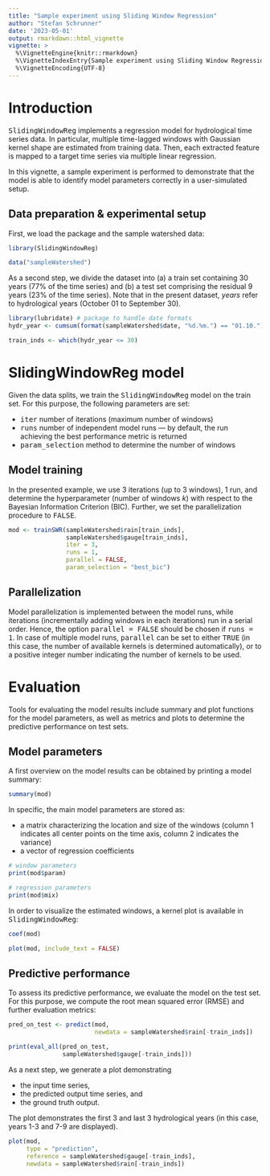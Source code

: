 ```yaml
---
title: "Sample experiment using Sliding Window Regression"
author: "Stefan Schrunner"
date: '2023-05-01'
output: rmarkdown::html_vignette
vignette: >
  %\VignetteEngine{knitr::rmarkdown}
  %\VignetteIndexEntry{Sample experiment using Sliding Window Regression}
  %\VignetteEncoding{UTF-8}
---
```


# Introduction

<tt>SlidingWindowReg</tt> implements a regression model for hydrological time series data. In particular, multiple time-lagged windows with Gaussian kernel shape are estimated from training data. Then, each extracted feature is mapped to a target time series via multiple linear regression.

In this vignette, a sample experiment is performed to demonstrate that the model is able to identify model parameters correctly in a user-simulated setup.

## Data preparation \& experimental setup

First, we load the package and the sample watershed data:

```r
library(SlidingWindowReg)

data("sampleWatershed")
```

As a second step, we divide the dataset into (a) a train set containing 30 years (77\% of the time series) and (b) a test set comprising the residual 9 years (23\% of the time series). Note that in the present dataset, <i>years</i> refer to hydrological years (October 01 to September 30).

```r
library(lubridate) # package to handle date formats
hydr_year <- cumsum(format(sampleWatershed$date, "%d.%m.") == "01.10.") # determine hydrological years (Oct 01 to Sep 30)

train_inds <- which(hydr_year <= 30)
```

# SlidingWindowReg model

Given the data splits, we train the <tt>SlidingWindowReg</tt> model on the train set. For this purpose, the following parameters are set:

* <tt>iter</tt> number of iterations (maximum number of windows)
* <tt>runs</tt> number of independent model runs --- by default, the run achieving the best performance metric is returned
* <tt>param\_selection</tt> method to determine the number of windows

## Model training

In the presented example, we use 3 iterations (up to 3 windows), 1 run, and determine the hyperparameter (number of windows $k$) with respect to the Bayesian Information Criterion (BIC). Further, we set the parallelization procedure to <tt>FALSE</tt>.

```r
mod <- trainSWR(sampleWatershed$rain[train_inds],
                sampleWatershed$gauge[train_inds],
                iter = 3,
                runs = 1,
                parallel = FALSE,
                param_selection = "best_bic")
```

## Parallelization

Model parallelization is implemented between the model runs, while iterations (incrementally adding windows in each iterations) run in a serial order. Hence, the option <tt>parallel = FALSE</tt> should be chosen if <tt>runs = 1</tt>. In case of multiple model runs, <tt>parallel</tt> can be set to either <tt>TRUE</tt> (in this case, the number of available kernels is determined automatically), or to a positive integer number indicating the number of kernels to be used.

# Evaluation

Tools for evaluating the model results include summary and plot functions for the model parameters, as well as metrics and plots to determine the predictive performance on test sets.

## Model parameters

A first overview on the model results can be obtained by printing a model summary:

```r
summary(mod)
```

In specific, the main model parameters are stored as:

* a matrix characterizing the location and size of the windows (column 1 indicates all center points on the time axis, column 2 indicates the variance)
* a vector of regression coefficients

```r
# window parameters
print(mod$param)

# regression parameters
print(mod$mix)
```

In order to visualize the estimated windows, a kernel plot is available in <tt>SlidingWindowReg</tt>:

```r
coef(mod)

plot(mod, include_text = FALSE)
```

## Predictive performance

To assess its predictive performance, we evaluate the model on the test set. For this purpose, we compute the root mean squared error (RMSE) and further evaluation metrics:

```r
pred_on_test <- predict(mod, 
                        newdata = sampleWatershed$rain[-train_inds])

print(eval_all(pred_on_test, 
               sampleWatershed$gauge[-train_inds]))
```

As a next step, we generate a plot demonstrating 

* the input time series, 
* the predicted output time series, and 
* the ground truth output.

The plot demonstrates the first 3 and last 3 hydrological years (in this case, years 1-3 and 7-9 are displayed).

```r
plot(mod, 
     type = "prediction",
     reference = sampleWatershed$gauge[-train_inds],
     newdata = sampleWatershed$rain[-train_inds])
```


